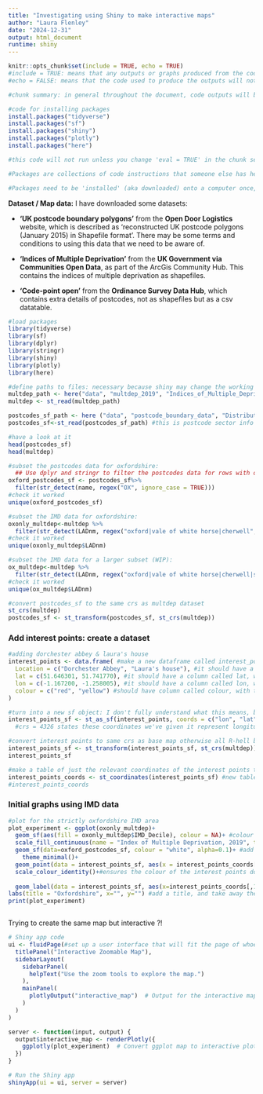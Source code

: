 ```yaml
---
title: "Investigating using Shiny to make interactive maps"
author: "Laura Flenley"
date: "2024-12-31"
output: html_document
runtime: shiny
---
```


```r
knitr::opts_chunk$set(include = TRUE, echo = TRUE)
#include = TRUE: means that any outputs or graphs produced from the code will be shown in the final document
#echo = FALSE: means that the code used to produce the outputs will not be printed in the final document 

#chunk summary: in general throughout the document, code outputs will be shown, but not the code used to produce them: unless specified otherwise in a specific chunk
```

<!--### 1. Install packages--> 

```r
#code for installing packages
install.packages("tidyverse")
install.packages("sf")
install.packages("shiny")
install.packages("plotly")
install.packages("here")

#this code will not run unless you change 'eval = TRUE' in the chunk setup: because I already have the packages installed on my computer, so I do not need to install them each time I run the code. They are included so that anyone else looking to run this code can install the packages if they do not have them installed already.

#Packages are collections of code instructions that someone else has helpfully made, that make it easier to do particular things - like a shortcut. I will use the 'tidyverse' package (has code for plotting graphs) and 'sf' package (has code for making maps alongside the tidyverse package).

#Packages need to be 'installed' (aka downloaded) onto a computer once, but not a second time. 

```

<!-- ### 2.  Load packages and data -->

**Dataset / Map data:** I have downloaded some datasets: 

- **'UK postcode boundary polygons'** from the **Open Door Logistics** website, which is described as 'reconstructed UK postcode polygons (January 2015) in Shapefile format'. There may be some terms and conditions to using this data that we need to be aware of.

- **'Indices of Multiple Deprivation'** from the **UK Government via Communities Open Data**, as part of the ArcGis Community Hub. This contains the indices of multiple deprivation as shapefiles.

- **'Code-point open'** from the **Ordinance Survey Data Hub**, which contains extra details of postcodes, not as shapefiles but as a csv datatable. 

```r
#load packages
library(tidyverse)
library(sf)
library(dplyr)
library(stringr)
library(shiny)
library(plotly)
library(here)

#define paths to files: necessary because shiny may change the working directory. then load the data
multdep_path <- here("data", "multdep_2019", "Indices_of_Multiple_Deprivation_(IMD)_2019", "Indices_of_Multiple_Deprivation_(IMD)_2019.shp")
multdep <- st_read(multdep_path)

postcodes_sf_path <- here ("data", "postcode_boundary_data", "Distribution", "Sectors.shp")
postcodes_sf<-st_read(postcodes_sf_path) #this is postcode sector info

#have a look at it 
head(postcodes_sf)
head(multdep)

#subset the postcodes data for oxfordshire:
  ## Use dplyr and stringr to filter the postcodes data for rows with oxford postcodes: aka observations with 'OX' in them
oxford_postcodes_sf <- postcodes_sf%>%
  filter(str_detect(name, regex("OX", ignore_case = TRUE)))
#check it worked
unique(oxford_postcodes_sf)

#subset the IMD data for oxfordshire:
oxonly_multdep<-multdep %>%
  filter(str_detect(LADnm, regex("oxford|vale of white horse|cherwell", ignore_case = TRUE)))
#check it worked
unique(oxonly_multdep$LADnm)

#subset the IMD data for a larger subset (WIP):
ox_multdep<-multdep %>%
  filter(str_detect(LADnm, regex("oxford|vale of white horse|cherwell|south buckingham|chiltern|wycombe|aylesbury vale|eastleigh|east hampshire|basingstoke and deane|fareham|gosport|^hart$|havant|New forest|portsmouth|rushmoor|southampton|test valley|winchester", ignore_case = TRUE)))
#check it worked
unique(ox_multdep$LADnm)

#convert postcodes_sf to the same crs as multdep dataset
st_crs(multdep)
postcodes_sf <- st_transform(postcodes_sf, st_crs(multdep))

```

### Add interest points: create a dataset

```r
#adding dorchester abbey & laura's house
interest_points <- data.frame( #make a new dataframe called interest_points, which will have in it:
  Location = c("Dorchester Abbey", "Laura's house"), #it should have a column called location, with dorchester abbey & laura's house as rows
  lat = c(51.646301, 51.741770), #it should have a column called lat, with these values (latitude - found on google)
  lon = c(-1.167200, -1.258005), #it should have a column called lon, with these values (longitude - found on google)
  colour = c("red", "yellow") #should have column called colour, with these values
)

#turn into a new sf object: I don't fully understand what this means, but R needs us to do this if we want to mak e the dataset into a map
interest_points_sf <- st_as_sf(interest_points, coords = c("lon", "lat"), crs = 4326)
  #crs = 4326 states these coordinates we've given it represent longitude & latitude on earth's surface

#convert interest points to same crs as base map otherwise all R-hell breaks loose apparently 
interest_points_sf <- st_transform(interest_points_sf, st_crs(multdep))
interest_points_sf

#make a table of just the relevant coordinates of the interest points to add the points to the map
interest_points_coords <- st_coordinates(interest_points_sf) #new table has the coordinates we just put into our interest_points_sf file; but specifically just as numbers rather than some cryptic coding language thing
#interest_points_coords
```

### Initial graphs using IMD data

```r

#plot for the strictly oxfordshire IMD area
plot_experiment <- ggplot(oxonly_multdep)+ 
  geom_sf(aes(fill = oxonly_multdep$IMD_Decile), colour = NA)+ #colour the IMD shapes based on IMD value, and don't give them a border
  scale_fill_continuous(name = "Index of Multiple Deprivation, 2019", type = "viridis", direction = -1)+ #IMD fill should be given a name; filled using the colour palette 'viridis', but so that high values are darker and low values are lighter: this is opposite to how it is usually applied, hence use direction = -1
  geom_sf(data=oxford_postcodes_sf, colour = "white", alpha=0.1)+ #add postcode sectors on top, in white outline
    theme_minimal()+
  geom_point(data = interest_points_sf, aes(x = interest_points_coords[,1], y = interest_points_coords[,2], colour = colour), size = 3, pch = 19) + #add our points of interest, colouring them by the colour stated in the interest points dataset, with size 3 dots, using the data from the table we made (interest_points_sf), and getting the coordinates from the coordinates table we made
  scale_colour_identity()+#ensures the colour of the interest points dots is exactly the same as the colour stated in our table
  
  geom_label(data = interest_points_sf, aes(x=interest_points_coords[,1], y = interest_points_coords[,2], label = Location), size = 3, nudge_y = -6000, nudge_x = 14000, colour = "#770088", label.padding = unit(0.1, "lines"), label.size=0, alpha = 0.5) + #add names to the locations: names should be the 'Location' column from the data table interest_points_sf, using the same coordinates as the points (from the coordinates data interest_points_coords). don't put lines round the outside of labels, make the labels a bit transparent, and move them down and right a bit so they don't overlap the actual points
labs(title = "Oxfordshire", x="", y="") #add a title, and take away the x and y axis names - otherwise it just says X and Y
print(plot_experiment)



```

Trying to create the same map but interactive ?!

```r

# Shiny app code
ui <- fluidPage(#set up a user interface that will fit the page of whoever is viewing it
  titlePanel("Interactive Zoomable Map"),
  sidebarLayout(
    sidebarPanel(
      helpText("Use the zoom tools to explore the map.")
    ),
    mainPanel(
      plotlyOutput("interactive_map")  # Output for the interactive map
    )
  )
)

server <- function(input, output) {
  output$interactive_map <- renderPlotly({
    ggplotly(plot_experiment)  # Convert ggplot map to interactive plotly map
  })
}

# Run the Shiny app
shinyApp(ui = ui, server = server)



```

